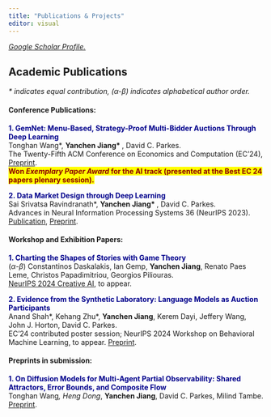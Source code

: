 ```yaml
---
title: "Publications & Projects"
editor: visual
---
```


[*Google Scholar Profile.*](https://scholar.google.com/citations?user=ULefWRkAAAAJ&hl=en)

## Academic Publications

*\* indicates equal contribution, ($\alpha$-$\beta$) indicates alphabetical author order.*

#### Conference Publications: 

**<span style="color:darkblue">1. GemNet: Menu-Based, Strategy-Proof Multi-Bidder Auctions Through Deep Learning</span>** <br>
Tonghan Wang\*, **Yanchen Jiang\* **, David C. Parkes. <br>The Twenty-Fifth ACM Conference on Economics and Computation (EC'24), [Preprint ](https://arxiv.org/abs/2406.07428). <br> **<span style="color:darkred;background-color: yellow"> Won *Exemplary Paper Award* for the AI track (presented at the Best EC 24 papers plenary session). </span>**

**<span style="color:darkblue">2. Data Market Design through Deep Learning</span>** <br>
Sai Srivatsa Ravindranath\*, **Yanchen Jiang\* **, David C. Parkes. <br>Advances in Neural Information Processing Systems 36 (NeurIPS 2023). [Publication](https://proceedings.neurips.cc/paper_files/paper/2023/hash/1577ea3eaf8dacb99f64e4496c3ecddf-Abstract-Conference.html),  [Preprint ](https://arxiv.org/abs/2310.20096).

#### Workshop and Exhibition Papers:

**<span style="color:darkblue">1. Charting the Shapes of Stories with Game Theory</span>** <br>
($\alpha$-$\beta$) Constantinos Daskalakis, Ian Gemp, **Yanchen Jiang**, Renato Paes Leme, Christos Papadimitriou, Georgios Piliouras. <br>[NeurIPS 2024 Creative AI ](https://neurips.cc/virtual/2024/105446), to appear.

**<span style="color:darkblue">2. Evidence from the Synthetic Laboratory:
Language Models as Auction Participants</span>** <br>Anand Shah\*, Kehang Zhu\*, **Yanchen Jiang**, Kerem Dayi, Jeffery Wang, John J. Horton, David C. Parkes. <br>
EC'24 contributed poster session; NeurIPS 2024 Workshop on Behavioral Machine Learning, to appear. [Preprint ](https://openreview.net/pdf?id=FB9mTtJpJI).

#### Preprints in submission:

**<span style="color:darkblue">1. On Diffusion Models for Multi-Agent Partial Observability: Shared Attractors, Error Bounds, and Composite Flow</span>** <br>
Tonghan Wang*, Heng Dong*, **Yanchen Jiang**, David C. Parkes, Milind Tambe. [Preprint ](https://arxiv.org/abs/2410.13953).